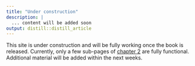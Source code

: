 ```yaml
---
title: "Under construction"
description: |
  ... content will be added soon
output: distill::distill_article
---
```

  

This site is under construction and will be fully working once the book is released.
Currently, only a few sub-pages of  [chapter 2](rChapter2-0.html) are fully functional.
Additional material will be added within the next weeks.